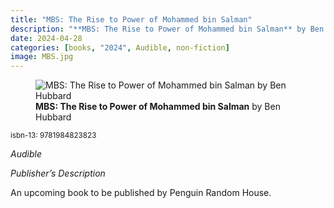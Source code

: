 ```yaml
---
title: "MBS: The Rise to Power of Mohammed bin Salman"
description: "**MBS: The Rise to Power of Mohammed bin Salman** by Ben  Hubbard"
date: 2024-04-28
categories: [books, "2024", Audible, non-fiction]
image: MBS.jpg
---
```

![**MBS: The Rise to Power of Mohammed bin Salman** by Ben  Hubbard](MBS.jpg){fig-align="left"}

<sup>isbn-13: 9781984823823</sup>

*Audible*

*Publisher's Description*

An upcoming book to be published by Penguin Random House.